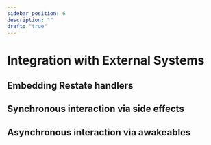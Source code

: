 ```yaml
---
sidebar_position: 6
description: ""
draft: "true"
---
```



# Integration with External Systems

## Embedding Restate handlers


## Synchronous interaction via side effects


## Asynchronous interaction via awakeables

